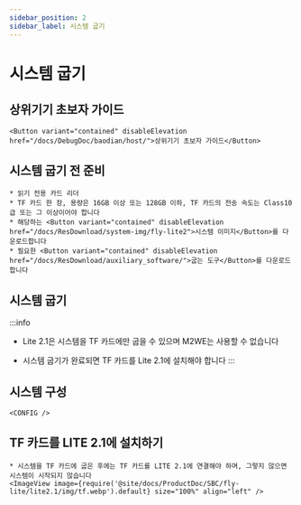 ```yaml
---
sidebar_position: 2
sidebar_label: 시스템 굽기
---
```




# 시스템 굽기

## 상위기기 초보자 가이드

    <Button variant="contained" disableElevation href="/docs/DebugDoc/baodian/host/">상위기기 초보자 가이드</Button>

## 시스템 굽기 전 준비

    * 읽기 전용 카드 리더
    * TF 카드 한 장, 용량은 16GB 이상 또는 128GB 이하, TF 카드의 전송 속도는 Class10급 또는 그 이상이어야 합니다
    * 해당하는 <Button variant="contained" disableElevation href="/docs/ResDownload/system-img/fly-lite2">시스템 이미지</Button>를 다운로드합니다
    * 필요한 <Button variant="contained" disableElevation href="/docs/ResDownload/auxiliary_software/">굽는 도구</Button>를 다운로드합니다

## 시스템 굽기

:::info
* Lite 2.1은 시스템을 TF 카드에만 굽을 수 있으며 M2WE는 사용할 수 없습니다
* 시스템 굽기가 완료되면 TF 카드를 Lite 2.1에 설치해야 합니다
:::

    <TF />

            

## 시스템 구성

    <CONFIG />


## TF 카드를 LITE 2.1에 설치하기

    * 시스템을 TF 카드에 굽은 후에는 TF 카드를 LITE 2.1에 연결해야 하며, 그렇지 않으면 시스템이 시작되지 않습니다
    <ImageView image={require('@site/docs/ProductDoc/SBC/fly-lite/lite2.1/img/tf.webp').default} size="100%" align="left" />  
